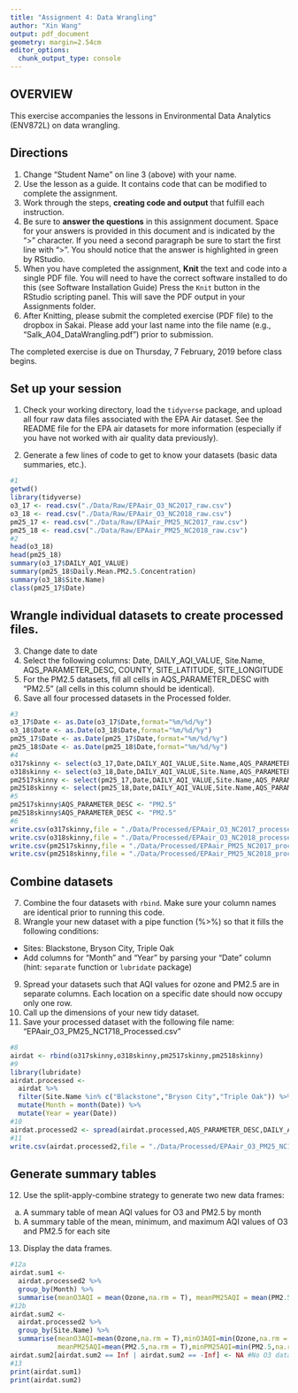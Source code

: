 ```yaml
---
title: "Assignment 4: Data Wrangling"
author: "Xin Wang"
output: pdf_document
geometry: margin=2.54cm
editor_options: 
  chunk_output_type: console
---
```


## OVERVIEW

This exercise accompanies the lessons in Environmental Data Analytics (ENV872L) on data wrangling. 

## Directions
1. Change "Student Name" on line 3 (above) with your name.
2. Use the lesson as a guide. It contains code that can be modified to complete the assignment.
3. Work through the steps, **creating code and output** that fulfill each instruction.
4. Be sure to **answer the questions** in this assignment document.
Space for your answers is provided in this document and is indicated by the ">" character.
If you need a second paragraph be sure to start the first line with ">".
You should notice that the answer is highlighted in green by RStudio. 
6. When you have completed the assignment, **Knit** the text and code into a single PDF file.
You will need to have the correct software installed to do this (see Software Installation Guide)
Press the `Knit` button in the RStudio scripting panel.
This will save the PDF output in your Assignments folder.
8. After Knitting, please submit the completed exercise (PDF file) to the dropbox in Sakai. Please add your last name into the file name (e.g., "Salk_A04_DataWrangling.pdf") prior to submission.

The completed exercise is due on Thursday, 7 February, 2019 before class begins.

## Set up your session 
1. Check your working directory, load the `tidyverse` package, and upload all four raw data files associated with the EPA Air dataset. See the README file for the EPA air datasets for more information (especially if you have not worked with air quality data previously). 

2. Generate a few lines of code to get to know your datasets (basic data summaries, etc.).

```r
#1
getwd()
library(tidyverse)
o3_17 <- read.csv("./Data/Raw/EPAair_O3_NC2017_raw.csv")
o3_18 <- read.csv("./Data/Raw/EPAair_O3_NC2018_raw.csv")
pm25_17 <- read.csv("./Data/Raw/EPAair_PM25_NC2017_raw.csv")
pm25_18 <- read.csv("./Data/Raw/EPAair_PM25_NC2018_raw.csv")
#2
head(o3_18)
head(pm25_18)
summary(o3_17$DAILY_AQI_VALUE)
summary(pm25_18$Daily.Mean.PM2.5.Concentration)
summary(o3_18$Site.Name)
class(pm25_17$Date)
```

## Wrangle individual datasets to create processed files.
3. Change date to date
4. Select the following columns: Date, DAILY_AQI_VALUE, Site.Name, AQS_PARAMETER_DESC, COUNTY, SITE_LATITUDE, SITE_LONGITUDE
5. For the PM2.5 datasets, fill all cells in AQS_PARAMETER_DESC with "PM2.5" (all cells in this column should be identical).
6. Save all four processed datasets in the Processed folder.

```r
#3
o3_17$Date <- as.Date(o3_17$Date,format="%m/%d/%y")
o3_18$Date <- as.Date(o3_18$Date,format="%m/%d/%y")
pm25_17$Date <- as.Date(pm25_17$Date,format="%m/%d/%y")
pm25_18$Date <- as.Date(pm25_18$Date,format="%m/%d/%y")
#4
o317skinny <- select(o3_17,Date,DAILY_AQI_VALUE,Site.Name,AQS_PARAMETER_DESC,COUNTY,SITE_LATITUDE,SITE_LONGITUDE)
o318skinny <- select(o3_18,Date,DAILY_AQI_VALUE,Site.Name,AQS_PARAMETER_DESC,COUNTY,SITE_LATITUDE,SITE_LONGITUDE)
pm2517skinny <- select(pm25_17,Date,DAILY_AQI_VALUE,Site.Name,AQS_PARAMETER_DESC,COUNTY,SITE_LATITUDE,SITE_LONGITUDE)
pm2518skinny <- select(pm25_18,Date,DAILY_AQI_VALUE,Site.Name,AQS_PARAMETER_DESC,COUNTY,SITE_LATITUDE,SITE_LONGITUDE)
#5
pm2517skinny$AQS_PARAMETER_DESC <- "PM2.5"
pm2518skinny$AQS_PARAMETER_DESC <- "PM2.5"
#6
write.csv(o317skinny,file = "./Data/Processed/EPAair_O3_NC2017_processed.csv",row.names = F)
write.csv(o318skinny,file = "./Data/Processed/EPAair_O3_NC2018_processed.csv",row.names = F)
write.csv(pm2517skinny,file = "./Data/Processed/EPAair_PM25_NC2017_processed.csv",row.names = F)
write.csv(pm2518skinny,file = "./Data/Processed/EPAair_PM25_NC2018_processed.csv",row.names = F)
```


## Combine datasets
7. Combine the four datasets with `rbind`. Make sure your column names are identical prior to running this code. 
8. Wrangle your new dataset with a pipe function (%>%) so that it fills the following conditions: 

* Sites: Blackstone, Bryson City, Triple Oak
* Add columns for "Month" and "Year" by parsing your "Date" column (hint: `separate` function or `lubridate` package)

9. Spread your datasets such that AQI values for ozone and PM2.5 are in separate columns. Each location on a specific date should now occupy only one row.
10. Call up the dimensions of your new tidy dataset.
11. Save your processed dataset with the following file name: "EPAair_O3_PM25_NC1718_Processed.csv"

```r
#8
airdat <- rbind(o317skinny,o318skinny,pm2517skinny,pm2518skinny)
#9
library(lubridate)
airdat.processed <- 
  airdat %>%
  filter(Site.Name %in% c("Blackstone","Bryson City","Triple Oak")) %>%
  mutate(Month = month(Date)) %>%
  mutate(Year = year(Date))
#10
airdat.processed2 <- spread(airdat.processed,AQS_PARAMETER_DESC,DAILY_AQI_VALUE)
#11
write.csv(airdat.processed2,file = "./Data/Processed/EPAair_O3_PM25_NC1718_Processed.csv",row.names = F)
```


## Generate summary tables
12. Use the split-apply-combine strategy to generate two new data frames: 
a. A summary table of mean AQI values for O3 and PM2.5 by month
b. A summary table of the mean, minimum, and maximum AQI values of O3 and PM2.5 for each site
13. Display the data frames.

```r
#12a
airdat.sum1 <-
  airdat.processed2 %>%
  group_by(Month) %>%
  summarise(meanO3AQI = mean(Ozone,na.rm = T), meanPM25AQI = mean(PM2.5,na.rm = T))
#12b
airdat.sum2 <-
  airdat.processed2 %>%
  group_by(Site.Name) %>%
  summarise(meanO3AQI=mean(Ozone,na.rm = T),minO3AQI=min(Ozone,na.rm = T),maxO3AQI=max(Ozone,na.rm = T),
            meanPM25AQI=mean(PM2.5,na.rm = T),minPM25AQI=min(PM2.5,na.rm = T),maxPM25AQI=max(PM2.5,na.rm = T))
airdat.sum2[airdat.sum2 == Inf | airdat.sum2 == -Inf] <- NA #No O3 data in Triple Oak. Inf generated for min & max.
#13
print(airdat.sum1)
print(airdat.sum2)
```

